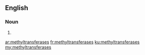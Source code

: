 ==English==

===Noun===
{{head|en|plural}}

# {{plural of|methyltransferase|lang=en|nocat=1}}

[[ar:methyltransferases]]
[[fr:methyltransferases]]
[[ku:methyltransferases]]
[[my:methyltransferases]]